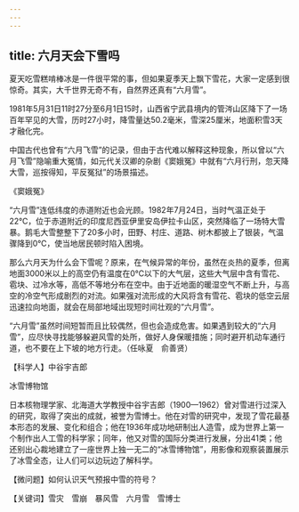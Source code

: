 ```yaml
---
---
---
```

title: 六月天会下雪吗
---




夏天吃雪糕啃棒冰是一件很平常的事，但如果夏季天上飘下雪花，大家一定感到很惊奇。其实，大千世界无奇不有，自然界还真有“六月雪”。

1981年5月31日11时27分至6月1日15时，山西省宁武县境内的管涔山区降下了一场百年罕见的大雪，历时27小时，降雪量达50.2毫米，雪深25厘米，地面积雪3天才融化完。

中国古代也曾有“六月飞雪”的记录，但由于古代难以解释这种现象，所以曾以“六月飞雪”隐喻重大冤情，如元代关汉卿的杂剧《窦娥冤》中就有“六月行刑，忽天降大雪，巡按得知，平反冤狱”的场景描述。

《窦娥冤》



“六月雪”连低纬度的赤道附近也会光顾。1982年7月24日，当时气温正处于22℃，位于赤道附近的印度尼西亚伊里安岛伊拉卡山区，突然降临了一场特大雪暴。鹅毛大雪整整下了20多小时，田野、村庄、道路、树木都披上了银装，气温骤降到0℃，使当地居民顿时陷入困境。

那么六月天为什么会下雪呢？原来，在气候异常的年份，虽然在炎热的夏季，但离地面3000米以上的高空仍有温度在0℃以下的大气层，这些大气层中含有雪花、雹块、过冷水等，高低不等地分布在空中。由于近地面的暖湿空气不断上升，与高空的冷空气形成剧烈的对流。如果强对流形成的大风将含有雪花、雹块的低空云层迅速拉向地面，就会在局部地域出现短时间壮观的“六月雪”。

“六月雪”虽然时间短暂而且比较偶然，但也会造成危害。如果遇到较大的“六月雪”，应尽快寻找能够躲避风雪的处所，做好人身保暖措施；同时避开机动车通行道，也不要在上下坡的地方行走。（任咏夏　俞善贤）





【科学人】中谷宇吉郎

冰雪博物馆



日本核物理学家、北海道大学教授中谷宇吉郎（1900—1962）曾对雪进行过深入的研究，取得了突出的成就，被誉为雪博士。他在对雪的研究中，发现了雪花最基本形态的发展、变化和组合；他在1936年成功地研制出人造雪，成为世界上第一个制作出人工雪的科学家；同年，他又对雪的国际分类进行发展，分出41类；他还别出心裁地建立了一座世界上独一无二的“冰雪博物馆”，用影像和观察装置展示了冰雪全态，让人们可以边玩边了解科学。

【微问题】如何认识天气预报中雪的符号？

【关键词】雪灾　雪崩　暴风雪　六月雪　雪博士